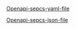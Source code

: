 
[Openapi-sepcs-yaml-file](/openapi/lot-invoices.yaml)

[Openapi-sepcs-json-file](/openapi/lot-invoices.json)

<SwaggerUI url="../openapi/lot-invoices.json" />
